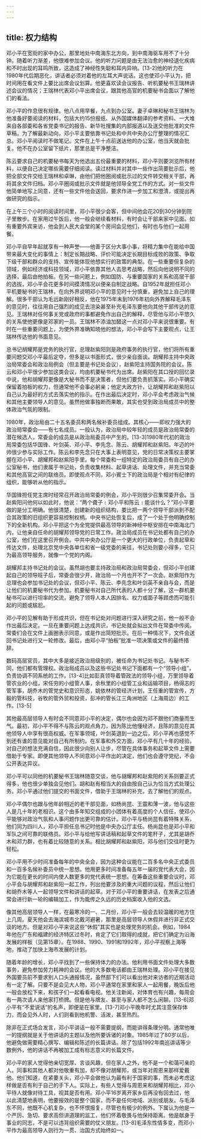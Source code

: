 ```yaml
---
---
---
```

title: 权力结构
---



邓小平在宽街的家中办公，那里地处中南海东北方向，到中南海驱车用不了十分钟。随着听力渐差，他很难参加会议。他的听力问题是由无法治愈的神经退化疾病和不时出现的耳鸣所致，这造成了神经性失聪和耳内异响。[13-2]他的听力在1980年代后期恶化，讲话者必须对着他的左耳大声说话。这也使邓小平认为，把时间用在看文件上要比出席会议划算。他更喜欢读会议报告、听机要秘书王瑞林讲述会议的情况；王瑞林代表邓小平出席会议，跟其他高官的机要秘书会面以了解他们的看法。

邓小平的作息很有规律。他八点用早餐，九点到办公室。妻子卓琳和秘书王瑞林为他准备好要阅读的材料，包括大约15份报纸、从外国媒体翻译的参考资料、一大堆来自各部委和各省党委书记的报告、新华社搜集的内部报道以及送交他批准的文件草稿。为了解最新动向，邓小平主要依靠书记处和中共中央办公厅整理的情况汇总。邓小平阅读时不做笔记。文件在上午十点前送达他的办公室，他当天就会批复。他不在办公室留下纸片，那里总是干净整洁。

陈云要求自己的机要秘书每天为他选出五份最重要的材料，邓小平则要浏览所有材料，以便自己决定哪些需要仔细阅读。读过材料并对其中一些作出简要批示后，他把全部文件交给王瑞林和卓琳，由他们把他圈阅或批示过的文件转交相关干部，再将其余文件归档。邓小平圈阅或批示文件就是他领导全党工作的方式。对一些文件他简单地写上同意，还有一些文件他会送回，要求作进一步加工和澄清，或提出再做研究的指示。

在上午三个小时的阅读时间里，邓小平很少会客，但中间他会花20到30分钟到院子里散步。在家用过午饭后，他一般会继续看材料，有时会让干部来家中见面。如有重要外宾来访，他会到人民大会堂的某个房间会见他们，有时也与他们一起用餐。

邓小平自早年起就享有一种声誉——他善于区分大事小事，将精力集中在能给中国带来最大变化的事情上：制定长期战略、评价可能决定长期目标成败的政策、争取下级干部和群众的支持、宣传能体现他想实行的政策的典型。在一些重要但复杂的领域，例如经济或科技领域，邓小平依靠其他人去思考战略，然后向他说明不同的选择，最后由他拍板。在另一些问题上，例如国防、与重要国家的关系和高层干部的选拔，邓小平会花更多时间摸清情况以便亲自制定战略。自1952年就担任邓小平机要秘书的王瑞林，在向外界说明邓小平的意见时十分慎重，避免加上自己的理解。很多干部认为毛远新刚好相反，他在1975年末到1976年初向外界解释毛泽东的意见时，往往用自己强烈的成见去渲染甚至补充毛泽东要他向其他干部传达的意见。王瑞林对任何事关党或政府的事都避免作出自己的解释，尽管他与邓小平悠久的关系使他更像是邓家的一员。王瑞林不添油加醋这一点对邓小平来说很重要。有时在一些重要问题上，为使外界准确知晓他的想法，邓小平会写下主要观点，让王瑞林传达他的书面意见。

总书记胡耀邦是党务的执行官，总理赵紫阳则是政府事务的执行官，他们将所有重要问题交邓小平最后定夺，但多是以书面形式，很少亲自面谈。胡耀邦主持中央政治局常委会和政治局例会（但主要是书记处会议），赵紫阳主持国务院的会议。陈云和邓小平很少参加这类会议，均由机要秘书代为出席。赵紫阳在其口授的回忆录中说，他和胡耀邦更像是大秘书而不是决策者，但他们要负责抓落实。邓小平确实保留着拍板的权力，但通常他不会事必躬亲；他定大政方针，让胡耀邦和赵紫阳以自己认为最好的方式去落实他的指示。在作出最后决定时，邓小平会考虑政治气候和其他主要领导人的意见。虽然他做事独断而果敢，其实也受到政治局成员中的整体政治气氛的限制。

1980年，政治局由二十五名委员和两名候补委员组成。其核心——即权力强大的政治局常委会——有七名成员。一般认为，政治局中较年轻的成员是政治局常委的潜在候选人，常委会的成员是从政治局委员中产生的。[13-3]1980年代初的政治局常委包括华国锋、叶剑英、邓小平、李先念、陈云、胡耀邦和赵紫阳。年迈的叶帅很少参与实际工作。陈云和李先念只在大事上表明意见，党的日常决策权主要掌握在邓小平、胡耀邦和赵紫阳手里。每个常委和一组特定的政治局委员有自己的办公室秘书，他们隶属于书记处，负责收集材料、起草讲话、处理文件，并充当常委和其他高官之间的联络员。即使观点不同，邓小賓士下的政治局是个相对有纪律的组织，能够听从他的指示。

华国锋担任党主席时经常召开政治局常委的例会，邓小平则很少召集常委开会。当赵紫阳问他何以如此时，他说：“两个聋子﹝邓小平和陈云﹞能谈什么？”邓小平要做的是分工明确。他很清楚，创建新的组织结构，要比把一两个领导干部派到不配合其政策的旧组织更容易控制权柄。中央书记处恢复后，成了一个处于他明确控制下的全新机构。邓小平把这个为全党提供最高领导的新神经中枢安排在中南海北门内，让他亲自任命的胡耀邦领导党的日常工作。政治局成员在书记处都有自己的办公室，他们在这里召开例会。中共中央办公厅是一个更大的行政单位，负责起草和传达文件，处理北京党中央各单位和省一级党委的来往，书记处则要小得多，它只为最高领导服务，就像一个党的内阁。

胡耀邦主持书记处的会议。虽然胡也要主持政治局和政治局常委会，但邓小平创建起自己的领导班子后，常委会很少开，政治局一个月也开不了一次会。赵紫阳作为总理也会参加书记处的会议，但邓小平、陈云、李先念和叶剑英不亲自与会，而是让他们的机要秘书代为参加。机要秘书对自己所代表的人都十分了解，这一群机要秘书可以进行坦率的交流，避免了领导人本人因排名、权力或面子等顾虑而可能引起的问题或尴尬。

邓小平的见解有助于形成共识，但在书记处对问题进行深入研究之前，他一般不会作出最后决定。一旦在重要问题上达成共识，书记处就会拟出文件在常委中传阅。常委们会在文件上画圈表示同意，或是作出简短批示。在后一种情况下，文件会送回书记处进行又一轮修改。最后，由邓小平“拍板”批准一项决策或文件的最终措辞。

数码高层官员，其中大多是接近政治局级别的，被任命为书记处书记。与秘书不同，他们都有管理权。政治局成员以及这些书记处书记下面都有一个“领导小组”，负责协调不同系统的工作。[13-4]比如彭真领导着管政法的领导小组，万里领导着管农业的小组，宋任穷的小组管人事，余秋里的小组管工业和运输项目，杨得志的管军事，胡乔木的管党史和意识形态，姚依林的管经济计划，王任重的管宣传，方毅的管科技，谷牧的管外贸和投资，彭冲的管长江三角洲地区（上海周边）的工作。[13-5]

其他最高层领导人有时会不同意邓小平的决定，偶尔也会因为邓不跟他们商量而生气。最初，邓小平不得不与陈云的观点角力，因为陈比他懂经济，且陈的意见在其他领导人中享有很高权威。在军事领域，叶剑英退到一边之后，邓小平再也感觉不到还有谁的意见能对自己有所制约。在军事和外交方面，邓小平有几十年的经验，对自己的想法充满自信，因此很少向别人让步，尽管在具体事务和起草文件上需要借助于专家。即便其他领导人不同意邓小平作出的决定，他们也会遵守党纪，不会公开表达异议。

邓小平可以同他的机要秘书王瑞林随意交谈，他与胡耀邦和赵紫阳的关系则要正式得多，他也很少单独会见他们。胡和赵有相当大的自由按自己认为恰当方式处理公务。邓小平通过他们提交的书面文件，借助于王瑞林的补充，去了解他们的观点。

邓小平偶尔也跟与他年龄相近的老干部见面，如杨尚昆、王震和薄一波，他与这些人是几十年的老相识。这个由多年知交组成的小团体有着高度的个人信任，使邓小平能够对政治气氛和人事问题作出更可靠的估计。邓小平与杨尚昆有着特殊关系，他们同为四川人，邓小平担任总书记时他是中央办公厅主任。杨尚昆也是邓小平和军队之间可靠的联络员。邓小平与给他写讲话稿和起草文件的笔杆子，尤其是胡乔木和邓力群，也有着比较随意的关系。相比胡耀邦和赵紫阳，邓与他们交往时更为轻松。

邓小平用不少时间准备每年的中央全会，因为这种会议能在二百多名中央正式委员和一百多名候补委员中统一思想。他用更多时间准备每五年一届的党代表大会，因为它能在更长的时间内使人数更多的党代表统一思想。在筹备这些重要会议时，邓小平会与胡耀邦和赵紫阳一起工作，列出他要涉及的重大问题的议程，然后让他们和胡乔木等人一起领导文件和讲话的起草。对于邓小平的重要讲话，在发表之后通常会进行新一轮的编辑加工，作为能传之久远的历史档案收入他的文选。

像其他高层领导人一样，在最寒冷的一、二月份，邓小平一般会去较温暖的地方住上几周。夏天他会去海滨城市北戴河避暑，那里是高层领导人休假并进行非正式交谈的地方。但是对邓小平来说这些“休假”其实也是处理党务的机会。例如，1984年他在广东和福建的经济特区过冬时，肯定了它们取得的成就，把它们确定为沿海发展的样板（见第15章）。在1988、1990、1991和1992年，邓小平视察上海等地，推动了加快上海市发展的计划。

随着年龄的增长，邓小平找到了一些保持体力的办法。他利用书面文件处理大多数事务，避免参加劳力耗神的会议。他的大多数电话都由王瑞林处理。邓小平在接见外国要员前不要求别人口头通报情况，虽然部下们可以看出他对来访者的近期活动有一定了解。只要不是会见大人物，邓小平通常在家里和家人一起用餐，晚饭后他一般会放松下来，和孩子们一起看看电视。他关注新闻，对体育也有兴趣，每周会有一两次请人来他家打桥牌。但是他与牌友、甚至与家人都不怎么闲聊。[13-6]邓小平有“不爱说话”的名声，即便是在家里。[13-7]邓小平晚年时尤其注意保存体力，而会见外人时，人们则看到他机警、活泼，甚至热烈。

除非在正式场合发言，邓小平讲话一般不需要提纲，而能讲得条理分明。通常他唯一的提纲就是关于他讲话的主题以及他所要诉诸的对象。1985年过了80岁以后，他避免做需要精心撰写、编辑和陈述的长篇讲话。除了包括1992年南巡讲话等少数例外，他的讲话不再被加工成有标志意义的长篇文件。

邓小平的家人觉得他亲切宽厚、言谈风趣，但在家人之外，他不是一个和蔼可亲的人。同事和其他人都对他敬重有加，却不像对胡耀邦，或当年对周恩来那样爱戴他。他们知道，在紧要关头，邓小平会做他认为最有利于国家的事，而未必考虑这样做是否有利于自己的手下人。实际上，有些人觉得与周恩来和胡耀邦相比，邓小平待人就像对待工具，视其是否有用。邓小平16岁离开家乡后再没有回去过，他以此清楚地表明，他要报效的是整个国家，而不是任何地域、派别或朋友。与毛泽东不同，他既不心机复杂，也不怀恨报复，尽管也有极少的例外。下属认为他是一个严厉、急切、要求高但讲道理的监工，他们怀着敬畏与他保持距离。他是献身于事业的同志，不是可以违背组织需要的仗义朋友。[13-8]毛泽东性情多变，而邓小平作为最高领导人则行为一贯、治国方式始终如一。